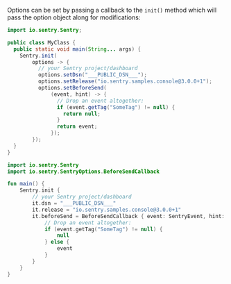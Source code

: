Options can be set by passing a callback to the `init()` method which will
pass the option object along for modifications:

```java {tabTitle:Java}
import io.sentry.Sentry;

public class MyClass {
  public static void main(String... args) {
    Sentry.init(
        options -> {
          // your Sentry project/dashboard
          options.setDsn("___PUBLIC_DSN___");
          options.setRelease("io.sentry.samples.console@3.0.0+1");
          options.setBeforeSend(
              (event, hint) -> {
                // Drop an event altogether:
                if (event.getTag("SomeTag") != null) {
                  return null;
                }
                return event;
              });
        });
  }
}
```

```kotlin {tabTitle:Kotlin}
import io.sentry.Sentry
import io.sentry.SentryOptions.BeforeSendCallback

fun main() {
    Sentry.init {
        // your Sentry project/dashboard
        it.dsn = "___PUBLIC_DSN___"
        it.release = "io.sentry.samples.console@3.0.0+1"
        it.beforeSend = BeforeSendCallback { event: SentryEvent, hint: Any? ->
            // Drop an event altogether:
            if (event.getTag("SomeTag") != null) {
                null
            } else {
                event
            }
        }
    }
}
```
